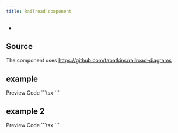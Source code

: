 ```yaml
---
title: Railroad component
---
```


-

## Source

The component uses https://github.com/tabatkins/railroad-diagrams

## example

<Tabs defaultValue="preview">
  <TabsList>
    <TabsTrigger value="preview">Preview</TabsTrigger>
    <TabsTrigger value="code">Code</TabsTrigger>
  </TabsList>
  <TabsContent value="preview">
    <Railroad
      content={`
        Diagram(
          Optional('+', 'skip'),
          Choice(0,
            NonTerminal('name-start char'),
            NonTerminal('escape')
          ),
          ZeroOrMore(
            Choice(0,
              NonTerminal('name char'),
              NonTerminal('escape')
            )
          )
        )
`}
    />
  </TabsContent>

  <TabsContent value="code">
    ```tsx
    <Railroad
      content={`
        Diagram(
          Optional('+', 'skip'),
          Choice(0,
            NonTerminal('name-start char'),
            NonTerminal('escape')
          ),
          ZeroOrMore(
            Choice(0,
              NonTerminal('name char'),
              NonTerminal('escape')
            )
          )
        )
      `}
    />
    ```
  </TabsContent>
  
</Tabs>

## example 2

<Tabs defaultValue="preview">
  <TabsList>
    <TabsTrigger value="preview">Preview</TabsTrigger>
    <TabsTrigger value="code">Code</TabsTrigger>
  </TabsList>
  <TabsContent value="preview">
    <Railroad
      content={`
        Diagram(
          Optional(
            Choice(0,'Let','Set')
            ),
            NonTerminal('variable'),
            Terminal('='),
            Choice(0,
              NonTerminal('expression'),
              Sequence(Optional('New'),NonTerminal('object')
            )
          )
        )
`}
    />
  </TabsContent>

  <TabsContent value="code">
    ```tsx
    <Railroad
      content={`
        Diagram(
          Optional(
            Choice(0,'Let','Set')
            ),
            NonTerminal('variable'),
            Terminal('='),
            Choice(0,
              NonTerminal('expression'),
              Sequence(Optional('New'),NonTerminal('object')
            )
          )
        )
      `}
    />
    ```
  </TabsContent>
  
</Tabs>
